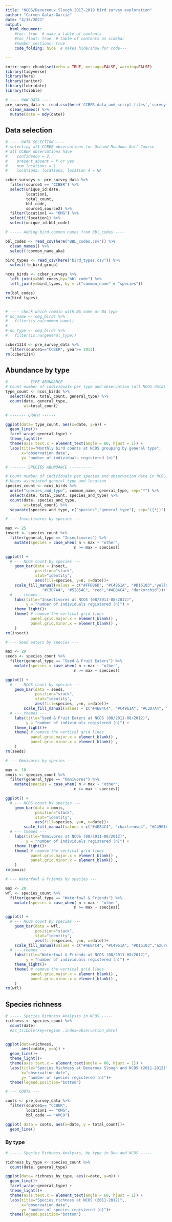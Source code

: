```yaml
---
title: "NCOS/Devereoux Slough 2017-2019 bird survey exploration"
author: "Carmen Galaz-García"
date: "4/15/2021"
output: 
  html_document:
    #toc: true  # make a table of contents
    #toc_float: true  # table of contents as sidebar
    #number_sections: true  
    code_folding: hide  # makes hide/show for code---

---
```


```r
knitr::opts_chunk$set(echo = TRUE, message=FALSE, warning=FALSE)
library(tidyverse)
library(here)
library(janitor)
library(lubridate)
library(tsibble)

```



```r
# ---- RAW DATA ----
pre_survey_data <- read.csv(here('CCBER_data_and_script_files','survey_data.csv')) %>%
  clean_names() %>% 
  mutate(date = mdy(date))

```

## Data selection 

```r
# ---- DATA SELECTION ----
# selecting all CCBER observations for Oceand Meadows Golf Course
# all CCBER observations have 
#    confidence = 2, 
#    present_absent = P or yes
#    num_locations = 1 
#    location2, location3, location 4 = NA

ccber_surveys <- pre_survey_data %>% 
  filter(source1 == "CCBER") %>% 
  select(unique_id:date,
         location1, 
         total_count,
         bbl_code,
         source1,source2) %>% 
  filter(location1 == "OMG") %>% 
  select(!location1) %>% 
  select(unique_id:bbl_code)

# ----- Adding bird common names from bbl_codes ----

bbl_codes <- read_csv(here("BBL_codes.csv")) %>% 
  clean_names() %>% 
  select(!common_name_aka)

bird_types <- read_csv(here("bird_types.csv")) %>% 
  select(!e_bird_group)

ncos_birds <- ccber_surveys %>% 
  left_join(y=bbl_codes,by="bbl_code") %>% 
  left_join(y=bird_types, by = c("common_name" = "species"))

rm(bbl_codes)
rm(bird_types)


# ---- check which remain with NA name or NA type
# no_name <- omg_birds %>% 
#   filter(is.na(common_name))
# 
# no_type <- omg_birds %>% 
#   filter(is.na(general_type))

```



```r
ccber1314 <- pre_survey_data %>% 
  filter(source1=="CCBER", year>= 2013)
rm(ccber1314)
```


## Abundance by type

```r
# -------- TYPE ABUNDANCE ----------------
# Count number of individuals per type and observation (all NCOS data)
type_count <- ncos_birds %>% 
  select(date, total_count, general_type) %>% 
  count(date, general_type, 
        wt=total_count)

# ------- GRAPH ------

ggplot(data= type_count, aes(x=date, y=n)) +
  geom_line()+
  facet_wrap(~general_type) +
  theme_light()+
  theme(axis.text.x = element_text(angle = 60, hjust = 1)) +
  labs(title="Monthly bird counts at NCOS grouping by general type",
       x="observation date",
       y= "number of individuals registered (n)")

```

```r
# ------- SPECIES ABUNDANCE ----------

# Count number of individuals per species and observation date in NCOS
# Keeps associated general type and location
species_count <- ncos_birds %>% 
  unite("species_and_type", common_name, general_type, sep="*") %>% 
  select(date, total_count, species_and_type) %>% 
  count(date, species_and_type,
        wt=total_count) %>% 
  separate(species_and_type, c("species","general_type"), sep="([*])") 
```



```r
# --- Insectivores by species ---

max <- 25
insect <- species_count %>% 
  filter(general_type == "Insectivores") %>% 
    mutate(species = case_when( n < max ~ "other",
                              n >= max ~ species)) 

ggplot() + 
  # --- NCOS count by species ---
    geom_bar(data = insect,
             position="stack", 
             stat="identity", 
             aes(fill=species, y=n, x=date))+
    scale_fill_manual(values = c("#FFDB6D", "#C4961A", "#D16103","yellow","azure3", 
                "#C3D7A4", "#52854C", "red","#4E84C4", "darkorchid"))+
  # --- themes ---
    labs(title="Insectivores at NCOS (08/2011-08/2012)",
         y = "number of individuals registered (n)") +
    theme_light()+
    theme( # remove the vertical grid lines
           panel.grid.major.x = element_blank() ,
           panel.grid.minor.x = element_blank() ,
    )
rm(insect)
```

```r
# --- Seed eaters by species ---

max <- 20
seeds <- species_count %>% 
  filter(general_type == "Seed & Fruit Eaters") %>% 
    mutate(species = case_when( n < max ~ "other",
                              n >= max ~ species)) 

ggplot() + 
  # --- NCOS count by species ---
    geom_bar(data = seeds,
             position="stack", 
             stat="identity", 
             aes(fill=species, y=n, x=date))+
        scale_fill_manual(values = c("#4E84C4", "#C4961A", "#C3D7A4", "azure3", "#D16103"))+
  # --- themes ---
    labs(title="Seed & Fruit Eaters at NCOS (08/2011-08/2012)",
         y = "number of individuals registered (n)") +
    theme_light()+
    theme( # remove the vertical grid lines
           panel.grid.major.x = element_blank() ,
           panel.grid.minor.x = element_blank() ,
    )
rm(seeds)
```

```r
# --- Omnivores by species ---

max <- 10
omnis <- species_count %>% 
  filter(general_type == "Omnivores") %>% 
    mutate(species = case_when( n < max ~ "other",
                              n >= max ~ species)) 

ggplot() + 
  # --- NCOS count by species ---
    geom_bar(data = omnis,
             position="stack", 
             stat="identity", 
             aes(fill=species, y=n, x=date))+
        scale_fill_manual(values = c("#4E84C4", "chartreuse4", "#C4961A", "#D16103","azure3"))+
  # --- themes ---
    labs(title="Omnivores at NCOS (08/2011-08/2012)",
         y = "number of individuals registered (n)") +
    theme_light()+
    theme( # remove the vertical grid lines
           panel.grid.major.x = element_blank() ,
           panel.grid.minor.x = element_blank() ,
    )
rm(omnis)
```


```r
# --- Waterfowl & Friends by species ---

max <- 20
wfl <- species_count %>% 
  filter(general_type == "Waterfowl & Friends") %>% 
    mutate(species = case_when( n < max ~ "other",
                              n >= max ~ species)) 

ggplot() + 
  # --- NCOS count by species ---
    geom_bar(data = wfl,
             position="stack", 
             stat="identity", 
             aes(fill=species, y=n, x=date))+
    scale_fill_manual(values = c("#4E84C4", "#C4961A", "#D16103","azure3"))+
  # --- themes ---
    labs(title="Waterfowl & Friends at NCOS (08/2011-08/2012)",
         y = "number of individuals registered (n)") +
    theme_light()+
    theme( # remove the vertical grid lines
           panel.grid.major.x = element_blank() ,
           panel.grid.minor.x = element_blank() ,
    )
rm(wfl)
```




## Species richness


```r
# ----- Species Richness Analysis in NCOS -----
richness <- species_count %>% 
  count(date) 
  #as_tsibble(key=region ,index=observation_date)


ggplot(data=richness, 
       aes(x=date, y=n)) +
  geom_line()+
  theme_light()+
  theme(axis.text.x = element_text(angle = 60, hjust = 1)) +
  labs(title="Species Richness at Deveroux Slough and NCOS (2011-2012)",
       x="observation date",
       y= "number of species registered (n)")+
  theme(legend.position="bottom")

```
```r
# --- COOTS ---

coots <- pre_survey_data %>% 
  filter(source1== "CCBER",
         location1 == "OMG",
         bbl_code == "AMCO")

ggplot( data = coots, aes(x=date, y = total_count))+
  geom_line()
```
### By type

```r
# ----- Species Richness Analysis, by type in Dev and NCOS -----

richness_by_type <- species_count %>% 
  count(date, general_type) 

ggplot(data= richness_by_type, aes(x=date, y=n)) +
  geom_line()+
  facet_wrap(~general_type) +
  theme_light()+
  theme(axis.text.x = element_text(angle = 60, hjust = 1)) +
  labs(title="Species richness at NCOS (2011-2012)",
       x="observation date",
       y= "number of species registered (n)")+
  theme(legend.position="bottom")
```

